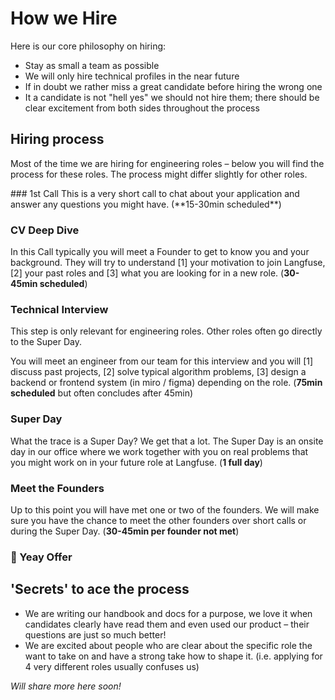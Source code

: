 # How we Hire

Here is our core philosophy on hiring:
- Stay as small a team as possible
- We will only hire technical profiles in the near future
- If in doubt we rather miss a great candidate before hiring the wrong one
- It a candidate is not "hell yes" we should not hire them; there should be clear excitement from both sides throughout the process

## Hiring process

Most of the time we are hiring for engineering roles – below you will find the process for these roles. The process might differ slightly for other roles.

<Steps>
### 1st Call
This is a very short call to chat about your application and answer any questions you might have. (**15-30min scheduled**)

### CV Deep Dive

In this Call typically you will meet a Founder to get to know you and your background. They will try to understand [1] your motivation to join Langfuse, [2] your past roles and [3] what you are looking for in a new role. (**30-45min scheduled**)

### Technical Interview

This step is only relevant for engineering roles. Other roles often go directly to the Super Day. 

You will meet an engineer from our team for this interview and you will [1] discuss past projects, [2] solve typical algorithm problems, [3] design a backend or frontend system (in miro / figma) depending on the role. (**75min scheduled** but often concludes after 45min)


### Super Day 

What the trace is a Super Day? We get that a lot. The Super Day is an onsite day in our office where we work together with you on real problems that you might work on in your future role at Langfuse. (**1 full day**)


### Meet the Founders

Up to this point you will have met one or two of the founders. We will make sure you have the chance to meet the other founders over short calls or during the Super Day. (**30-45min per founder not met**)

### 🥳 Yeay Offer

</Steps>

## 'Secrets' to ace the process
- We are writing our handbook and docs for a purpose, we love it when candidates clearly have read them and even used our product – their questions are just so much better!
- We are excited about people who are clear about the specific role the want to take on and have a strong take how to shape it. (i.e. applying for 4 very different roles usually confuses us)

*Will share more here soon!*